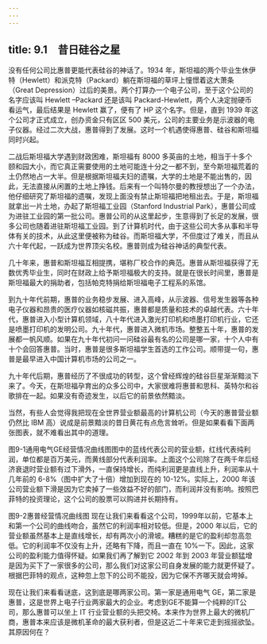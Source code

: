 ```yaml
---
---
---
```

title: 9.1　昔日硅谷之星
---



没有任何公司比惠普更能代表硅谷的神话了。1934 年，斯坦福的两个毕业生休伊特（Hewlett）和派克特（Packard）躺在斯坦福的草坪上憧憬着这大萧条（Great Depression）过后的美景。两个打算办一个电子公司，至于这个公司的名字应该叫 Hewlett –Packard 还是该叫 Packard-Hewlett，两个人决定抛硬币看运气，最后结果是 Hewlett 赢了，便有了 HP 这个名字。但是，直到 1939 年这个公司才正式成立，创办资金只有区区 500 美元，公司的主要业务是示波器的电子仪器。经过二次大战，惠普得到了发展。这时一个机遇使得惠普、硅谷和斯坦福同时兴起。

二战后斯坦福大学遇到财政困难，斯坦福有 8000 多英亩的土地，相当于十多个颐和园大小，而它真正需要使用的土地可能连十分之一都不到，至今斯坦福荒着的土仍然地占一大半。但是根据斯坦福夫妇的遗嘱，大学的土地是不能出售的，因此，无法直接从闲置的土地上挣钱。后来有一个叫特尔曼的教授想出了一个办法，他仔细研究了斯坦福的遗嘱，发现上面没有禁止斯坦福把地租出去。于是，斯坦福就拿出一片土地，办起了斯坦福工业园（Stanford Industrial Park），惠普公司成为进驻工业园的第一批公司。惠普公司的从这里起步，生意得到了长足的发展，很多公司也随着进驻斯坦福工业园。到了计算机时代，由于这些公司大多从事和半导体有关的技术，从此这里便被称为硅谷。而斯坦福大学，不但度过了难关，而且从六十年代起，一跃成为世界顶尖名校。惠普则成为硅谷神话的典型代表。

几十年来，惠普和斯坦福互相提携，堪称厂校合作的典范。惠普从斯坦福获得了无数优秀毕业生，同时在财政上给予斯坦福极大的支持。就是在很长时间里，惠普是斯坦福最大的捐助者，包括帕克特捐给斯坦福电子工程系的系馆。

到九十年代前期，惠普的业务稳步发展、进入高峰，从示波器、信号发生器等各种电子仪器和昂贵的医疗仪器如核磁共振，惠普都是质量和技术的卓越代表。六十年代，惠普进入小型计算机领域，八十年代进入激光打印机和喷墨打印机行业，它还是喷墨打印机的发明公司。九十年代，惠普进入微机市场。整整五十年，惠普的发展都一帆风顺。如果在九十年代初问一问硅谷最有名的公司是哪一家，十个人中有十个会回答惠普。当时，惠普是很多斯坦福学生首选的工作公司。顺带提一句，惠普是最早进入中国计算机市场的公司之一。

九十年代后期，惠普经历了不很成功的转型，这个曾经辉煌的硅谷巨星渐渐黯淡下来了。今天，在斯坦福孕育出的众多公司中，大家很难将惠普和思科、英特尔和谷歌排在一起。如果没有奇迹发生，以后它的前景依然黯淡。

当然，有些人会觉得我把现在全世界营业额最高的计算机公司（今天的惠普营业额仍然比 IBM 高）说成是前景黯淡的昔日黄花有点危言耸听。但是如果看看下面两张图表，就不难看出其中的道理。



图9-1通用电气GE经营情况曲线图图中的蓝线代表公司的营业额，红线代表纯利润，单位都是百万美元，而黄线部分代表利润率。上面这个公司除了在两千年后经济衰退时营业额有过下滑外，一直保持增长，而纯利润更是直线上升，利润率从十几年前的 6-8%（图中扩大了十倍）增加到现在的 10-12%。实际上，2000 年该公司营业额下滑是因为它卖掉了一些效益不好的部门，而利润并没有影响。按照巴菲特的投资理论，这个公司的股票可以购进并长期持有。

图9-2惠普经营情况曲线图 现在让我们来看看这个公司，1999年以前，它基本上和第一个公司的曲线吻合，虽然它的利润率相对较低。但是，2000 年以后，它的营业额虽然基本上是直线增长，却有两次小的滑坡。糟糕的是它的盈利却忽高忽低。它的利润率不仅没有上升，还略有下降，而且一直在 10%一下。因此，这家公司的盈利能力值得怀疑。如果我们再了解到它 2002 年到 2003 年营业额猛增是因为买下了一家很多的公司，那么我们对这家公司自身发展的能力就更怀疑了。根据巴菲特的观点，这种忽上忽下的公司不能投，因为它保不齐哪天就会垮掉。

现在让我们来看看谜底，这到底是哪两家公司。第一家是通用电气 GE，第二家是惠普，这是世界上电子行业两家最大的企业。考虑到GE不能算一个纯粹的IT公司，那么惠普可以坐上 IT 行业营业额的头把交椅。本来作为世界上最大的微机厂商，惠普本来应该是微机革命的最大获利者，但是这近二十年来它走到摇摇欲坠。其原因何在？